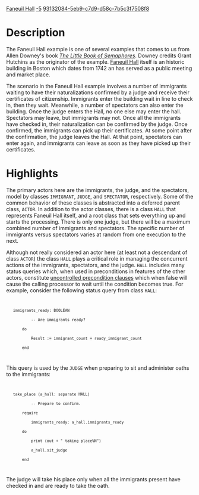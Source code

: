[[Property:title|Faneuil Hall]]
[[Property:weight|-5]]
[[Property:uuid|93132084-5eb9-c7d9-d58c-7b5c3f7508f8]]
{{UnderConstruction}}


=Description=

The Faneuil Hall example is one of several examples that comes to us from Allen Downey's book ''[http://greenteapress.com/semaphores/ The Little Book of Semaphores]''. Downey credits Grant Hutchins as the originator of the example. [http://en.wikipedia.org/wiki/Faneuil_Hall Faneuil Hall] itself is an historic building in Boston which dates from 1742 an has served as a public meeting and market place. 

The scenario in the Faneuil Hall example involves a number of immigrants waiting to have their naturalizations confirmed by a judge and receive their certificates of citizenship. Immigrants enter the building wait in line to check in, then they wait. Meanwhile, a number of spectators can also enter the building. Once the judge enters the Hall, no one else may enter the hall. Spectators may leave, but immigrants may not. Once all the immigrants have checked in, their naturalization can be confirmed by the judge. Once confirmed, the immigrants can pick up their certificates. At some point after the confirmation, the judge leaves the Hall. At that point, spectators can enter again, and immigrants can leave as soon as they have picked up their certificates.


=Highlights=

The primary actors here are the immigrants, the judge, and the spectators, model by classes <code>IMMIGRANT</code>, <code>JUDGE</code>, and <code>SPECTATOR</code>, respectively. Some of the common behavior of these classes is abstracted into a deferred parent class, <code>ACTOR</code>. In addition to the actor classes, there is a class <code>HALL</code> that represents Faneuil Hall itself, and a root class that sets everything up and starts the processing. There is only one judge, but there will be a maximum combined number of immigrants and spectators. The specific number of immigrants versus spectators varies at random from one execution to the next.  

Although not really considered an actor here (at least not a descendant of class <code>ACTOR</code>) the class <code>HALL</code> plays a critical role in managing the concurrent actions of the immigrants, spectators, and the judge. <code>HALL</code> includes many status queries which, when used in preconditions in features of the other actors, constitute [[Concurrent Eiffel with SCOOP#Preconditions|uncontrolled precondition clauses]] which when false will cause the calling processor to wait until the condition becomes true. For example, consider the following status query from class <code>HALL</code>:

<code>
    immigrants_ready: BOOLEAN
            -- Are immigrants ready?
        do
            Result := immigrant_count = ready_immigrant_count
        end
</code>

This query is used by the <code>JUDGE</code> when preparing to sit and administer oaths to the immigrants:

<code>
    take_place (a_hall: separate HALL)
            -- Prepare to confirm.
        require
            immigrants_ready: a_hall.immigrants_ready
        do
            print (out + " taking place%N")
            a_hall.sit_judge
        end
</code>

The judge will take his place only when all the immigrants present have checked in and are ready to take the oath.




